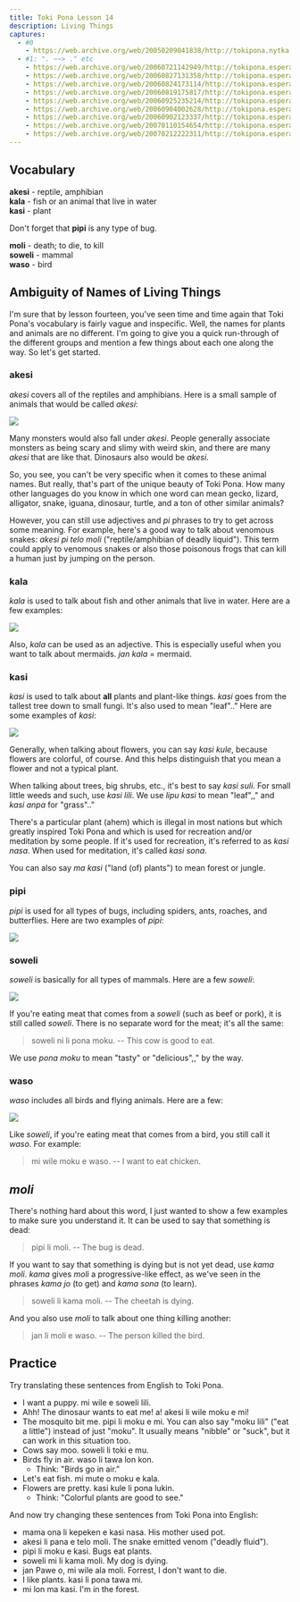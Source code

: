 ```yaml
---
title: Toki Pona Lesson 14
description: Living Things
captures:
  - #0
    - https://web.archive.org/web/20050209041838/http://tokipona.nytka.org:80/lesson/lesson14.html
  - #1: ". ~~> ." etc
    - https://web.archive.org/web/20060721142949/http://tokipona.esperanto-jeunes.org:80/lesson/lesson14.html
    - https://web.archive.org/web/20060827131358/http://tokipona.esperanto-jeunes.org:80/lesson/lesson14.html
    - https://web.archive.org/web/20060824173114/http://tokipona.esperanto-jeunes.org:80/lesson/lesson14.html
    - https://web.archive.org/web/20060819175817/http://tokipona.esperanto-jeunes.org:80/lesson/lesson14.html
    - https://web.archive.org/web/20060925235214/http://tokipona.esperanto-jeunes.org:80/lesson/lesson14.html
    - https://web.archive.org/web/20060904002628/http://tokipona.esperanto-jeunes.org:80/lesson/lesson14.html
    - https://web.archive.org/web/20060902123337/http://tokipona.esperanto-jeunes.org:80/lesson/lesson14.html
    - https://web.archive.org/web/20070110154654/http://tokipona.esperanto-jeunes.org:80/lesson/lesson14.html
    - https://web.archive.org/web/20070212222311/http://tokipona.esperanto-jeunes.org:80/lesson/lesson14.html
---
```


## Vocabulary  

**akesi** - reptile, amphibian  
**kala** - fish or an animal that live in water         
**kasi** - plant  

Don't forget that **pipi** is any type of bug.

**moli** - death; to die, to kill  
**soweli** - mammal  
**waso** - bird  



## Ambiguity of Names of Living Things  
I'm sure that by lesson fourteen, you've seen time and time again that Toki Pona's vocabulary is fairly vague and inspecific. Well, the names for plants and animals are no different. I'm going to give you a quick run-through of the different groups and mention a few things about each one along the way. So let's get started.

### akesi
_akesi_ covers all of the reptiles and amphibians. Here is a small sample of animals that would be called _akesi_:

![](/images/lesson14a.jpg)

Many monsters would also fall under _akesi_. People generally associate monsters as being scary and slimy with weird skin, and there are many _akesi_ that are like that. Dinosaurs also would be _akesi_.

So, you see, you can't be very specific when it comes to these animal names. But really, that's part of the unique beauty of Toki Pona. How many other languages do you know in which one word can mean gecko, lizard, alligator, snake, iguana, dinosaur, turtle, and a ton of other similar animals?

However, you can still use adjectives and _pi_ phrases to try to get across some meaning. For example, here's a good way to talk about venomous snakes: _akesi pi telo moli_ ("reptile/amphibian of deadly liquid"). This term could apply to venomous snakes or also those poisonous frogs that can kill a human just by jumping on the person. 

### kala
_kala_ is used to talk about fish and other animals that live in water. Here are a few examples:

![](/images/lesson14b.jpg)

Also, _kala_ can be used as an adjective. This is especially useful when you want to talk about mermaids. _jan kala_ = mermaid. 

### kasi
_kasi_ is used to talk about **all** plants and plant-like things. _kasi_ goes from the tallest tree down to small fungi. It's also used to mean "leaf<Change till={1}>".</Change><Change from={1}>."</Change> Here are some examples of _kasi_:

![](/images/lesson14c.jpg)

Generally, when talking about flowers, you can say _kasi kule_, because flowers are colorful, of course. And this helps distinguish that you mean a flower and not a typical plant.

When talking about trees, big shrubs, etc., it's best to say _kasi suli_. For small little weeds and such, use _kasi lili_. We use _lipu kasi_ to mean "leaf<Change till={1}>",</Change><Change from={1}>,"</Change> and _kasi anpa_ for "grass<Change till={1}>".</Change><Change from={1}>."</Change>

There's a particular plant (ahem) which is illegal in most nations but which greatly inspired Toki Pona and which is used for recreation and/or meditation by some people. If it's used for recreation, it's referred to as _kasi nasa_. When used for meditation, it's called _kasi sona_.

You can also say _ma kasi_ ("land (of) plants") to mean forest or jungle. 

### pipi
_pipi_ is used for all types of bugs, including spiders, ants, roaches, and butterflies. Here are two examples of _pipi_:

![](/images/lesson14d.jpg)

### soweli
_soweli_ is basically for all types of mammals. Here are a few _soweli_:

![](/images/lesson14e.jpg)

If you're eating meat that comes from a _soweli_ (such as beef or pork), it is still called _soweli_. There is no separate word for the meat; it's all the same:  
> soweli ni li pona moku. -- This cow is good to eat.  

We use _pona moku_ to mean "tasty" or "delicious<Change till={1}>",</Change><Change from={1}>,"</Change> by the way.

### waso
_waso_ includes all birds and flying animals. Here are a few:

![](/images/lesson14f.jpg)

Like _soweli_, if you're eating meat that comes from a bird, you still call it _waso_. For example:  
> mi wile moku e waso. -- I want to eat chicken.


## _moli_  
There's nothing hard about this word, I just wanted to show a few examples to make sure you understand it. It can be used to say that something is dead:  
> pipi li moli. -- The bug is dead.  

If you want to say that something is dying but is not yet dead, use _kama moli_. _kama_ gives _moli_ a progressive-like effect, as we've seen in the phrases _kama jo_ (to get) and _kama sona_ (to learn).  
> soweli li kama moli. -- The cheetah is dying.  

And you also use _moli_ to talk about one thing killing another:  
> jan li moli e waso. -- The person killed the bird.


## Practice  
Try translating these sentences from English to Toki Pona.  

- I want a puppy.   <Spoiler>mi wile e soweli lili.</Spoiler>  
- Ahh! The dinosaur wants to eat me!   <Spoiler>a! akesi li wile moku e mi!</Spoiler>  
- The mosquito bit me.   <Spoiler>pipi li moku e mi. You can also say "moku lili" ("eat a little") instead of just "moku". It usually means "nibble" or "suck", but it can work in this situation too.</Spoiler>  
- Cows say moo.   <Spoiler>soweli li toki e mu.</Spoiler>  
- Birds fly in air.   <Spoiler>waso li tawa lon kon.</Spoiler>
  - Think: "Birds go in air."  
- Let's eat fish.   <Spoiler>mi mute o moku e kala.</Spoiler>  
- Flowers are pretty.   <Spoiler>kasi kule li pona lukin.</Spoiler>
  - Think: "Colorful plants are good to see."  

And now try changing these sentences from Toki Pona into English:  

- mama ona li kepeken e kasi nasa.   <Spoiler>His mother used pot.</Spoiler>  
- akesi li pana e telo moli.   <Spoiler>The snake emitted venom ("deadly fluid").</Spoiler>  
- pipi li moku e kasi.   <Spoiler>Bugs eat plants.</Spoiler>  
- soweli mi li kama moli.   <Spoiler>My dog is dying.</Spoiler>  
- jan Pawe o, mi wile ala moli.   <Spoiler>Forrest, I don't want to die.</Spoiler>  
- I like plants.   <Spoiler>kasi li pona tawa mi.</Spoiler>  
- mi lon ma kasi.   <Spoiler>I'm in the forest.</Spoiler>  